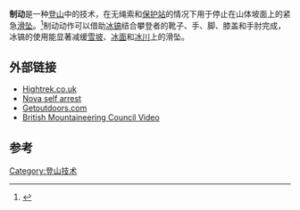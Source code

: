 '''制动'''是一种[[登山|登山]]中的技术，在无绳索和[[保护站|保护站]]的情况下用于停止在山体坡面上的紧急[[滑坠|滑坠]]。<ref name=freedom>{{cite book|edition=7|editor=Steven M. Cox and Kris Fulsaas|title=[[Mountaineering:_The_Freedom_of_the_Hills|Mountaineering: The Freedom of the Hills]]|publisher=The Mountaineers|isbn=0-89886-828-9|location=Seattle|year=2003}}</ref>制动动作可以借助[[冰镐|冰镐]]结合攀登者的靴子、手、脚、膝盖和手肘完成，冰镐的使用能显著减缓[[雪坡|雪坡]]、[[冰面|冰面]]和[[冰川|冰川]]上的滑坠。

==外部链接==
*[https://web.archive.org/web/20170503210014/http://www.hightrek.co.uk/climbing/how2/axe1.htm Hightrek.co.uk]
*[http://www.pbs.org/wgbh/nova/denali/kids/selfarrest.html Nova self arrest] {{Wayback|url=http://www.pbs.org/wgbh/nova/denali/kids/selfarrest.html |date=20160304000049 }}
*[https://web.archive.org/web/20081012033703/http://syndication.getoutdoors.com/go/golearn/171 Getoutdoors.com]
*[http://www.youtube.com/watch?v=LM3xLshmNnk British Mountaineering Council Video] {{Wayback|url=http://www.youtube.com/watch?v=LM3xLshmNnk |date=20201020055427 }}

==参考==

[[Category:登山技术|Category:登山技术]]